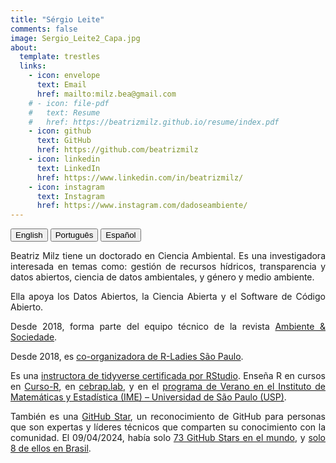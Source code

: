 ---
title: "Sérgio Leite"
comments: false
image: Sergio_Leite2_Capa.jpg
about:
  template: trestles
  links:
    - icon: envelope
      text: Email
      href: mailto:milz.bea@gmail.com
    # - icon: file-pdf
    #   text: Resume
    #   href: https://beatrizmilz.github.io/resume/index.pdf  
    - icon: github
      text: GitHub
      href: https://github.com/beatrizmilz
    - icon: linkedin
      text: LinkedIn
      href: https://www.linkedin.com/in/beatrizmilz/  
    - icon: instagram
      text: Instagram
      href: https://www.instagram.com/dadoseambiente/   
---

```{=html}
<style>
  body{text-align: justify}
</style>
```
::: {.btn-group role="group" aria-label="About"}
<a href="about.html"> <button type="button" class="btn btn-primary me-md-2 btn-sm">English</button></a> <a href="about-pt.html"> <button type="button" class="btn btn-primary me-md-2 btn-sm">Português</button></a> <a href="about-es.html"> <button type="button" class="btn btn-primary me-md-2 btn-sm">Español</button></a>
:::

::: {#hero-heading}
Beatriz Milz tiene un doctorado en Ciencia Ambiental. Es una investigadora interesada en temas como: gestión de recursos hídricos, transparencia y datos abiertos, ciencia de datos ambientales, y género y medio ambiente.

Ella apoya los Datos Abiertos, la Ciencia Abierta y el Software de Código Abierto.

Desde 2018, forma parte del equipo técnico de la revista [Ambiente & Sociedade](https://www.scielo.br/j/asoc/).

Desde 2018, es [co-organizadora de R-Ladies São Paulo](https://rladies-sp.org/).

Es una [instructora de tidyverse certificada por RStudio](https://education.rstudio.com/trainers/people/milz+beatriz/). Enseña R en cursos en [Curso-R](https://curso-r.com/), en [cebrap.lab](https://cebrap.org.br/cebrap-lab/), y en el [programa de Verano en el Instituto de Matemáticas y Estadística (IME) – Universidad de São Paulo (USP)](https://www.ime.usp.br/verao/).

También es una [GitHub Star](https://stars.github.com/profiles/beatrizmilz/), un reconocimiento de GitHub para personas que son expertas y líderes técnicos que comparten su conocimiento con la comunidad. El 09/04/2024, había solo [73 GitHub Stars en el mundo](https://stars.github.com/profiles/), y [solo 8 de ellos en Brasil](https://stars.github.com/profiles/?country=Brazil).
:::
